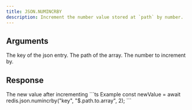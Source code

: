 ```yaml
---
title: JSON.NUMINCRBY
description: Increment the number value stored at `path` by number.
---
```


## Arguments

<ParamField body="key" type="string" required>
    The key of the json entry.
</ParamField>
<ParamField body="path" type="string" default="$">
    The path of the array.
</ParamField>




<ParamField body="increment" type="number" required>
    The number to increment by.
</ParamField>


## Response

<ResponseField type="integer" required>
  The new value after incrementing
</ResponseField>

<RequestExample>
```ts Example
const newValue = await redis.json.numincrby("key", "$.path.to.array", 2);
```
</RequestExample>
